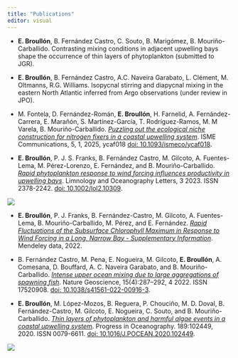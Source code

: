 ```yaml
---
title: "Publications"
editor: visual
---
```


::: justify-text
-   **E. Broullón**,   B. Fernández Castro, C. Souto, B. Marigómez, B. Mouriño-Carballido. Contrasting mixing conditions in adjacent upwelling bays shape the occurrence of thin layers of phytoplankton (submitted to JGR).

-   **E. Broullón**,   B. Fernández Castro, A.C. Naveira Garabato, L. Clément, M. Oltmanns, R.G. Williams. Isopycnal stirring and diapycnal mixing in the eastern North Atlantic inferred from Argo observations (under review in JPO).

-   M. Fontela, D. Fernández-Román,   **E. Broullón**,   H. Farnelid, A. Fernández-Carrera,   E. Marañón,   S. Martínez-García, T. Rodríguez-Ramos,   M. M Varela,   B. Mouriño-Carballido. [*Puzzling out the ecological niche construction for nitrogen fixers in a coastal upwelling system*](https://doi.org/10.1093/ismeco/ycaf018){target="_blank"}. ISME Communications, 5, 1, 2025, ycaf018 [doi: 10.1093/ismeco/ycaf018](https://doi.org/10.1093/ismeco/ycaf018){target="_blank"}.

-   **E. Broullón**, P. J. S. Franks, B. Fernández Castro, M. Gilcoto, A. Fuentes-Lema, M. Pérez-Lorenzo, E. Fernández, and B. Mouriño-Carballido. [*Rapid phytoplankton response to wind forcing influences productivity in upwelling bays*](https://doi.org/10.1002/lol2.10309){target="_blank"}. Limnology and Oceanography Letters, 3 2023. ISSN 2378-2242. [doi: 10.1002/lol2.10309](https://doi.org/10.1002/lol2.10309){target="_blank"}.

![](fig_cap2.png)

-   **E. Broullón**, P. J. Franks, B. Fernández-Castro, M. Gilcoto, A. Fuentes-Lema, B. Mouriño-Carballido, M. Pérez, and E. Fernández. [*Rapid Fluctuations of the Subsurface Chlorophyll Maximum in Response to Wind Forcing in a Long, Narrow Bay - Supplementary Information*](https://data.mendeley.com/datasets/pm4r2pyyh3/2){target="_blank"}. Mendeley data, 2022.

-   B. Fernández Castro, M. Pena, E. Nogueira, M. Gilcoto, **E. Broullón**, A. Comesana, D. Bouffard, A. C. Naveira Garabato, and B. Mouriño-Carballido. [*Intense upper ocean mixing due to large aggregations of spawning fish*](https://doi.org/10.1038/s41561-022-00916-3){target="_blank"}. Nature Geoscience, 15(4):287–292, 4 2022. ISSN 17520908. [doi: 10.1038/s41561-022-00916-3](https://doi.org/10.1038/s41561-022-00916-3){target="_blank"}.

-   **E. Broullón**, M. López-Mozos, B. Reguera, P. Chouciño, M. D. Doval, B. Fernández-Castro, M. Gilcoto, E. Nogueira, C. Souto, and B. Mouriño-Carballido. [*Thin layers of phytoplankton and harmful algae events in a coastal upwelling system*](https://doi.org/10.1016/j.pocean.2020.102449){target="_blank"}. Progress in Oceanography. 189:102449, 2020. ISSN 0079-6611. [doi: 10.1016/J.POCEAN.2020.102449](https://doi.org/10.1016/j.pocean.2020.102449){target="_blank"}.

![](tlp_freq_dsp_fig3.png)
:::
